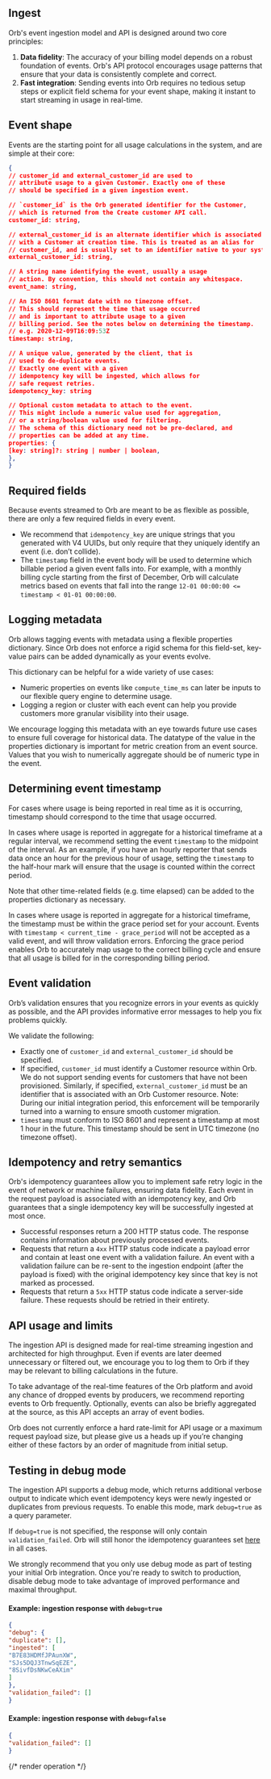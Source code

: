 ## Ingest

Orb's event ingestion model and API is designed around two core principles:

1. **Data fidelity**: The accuracy of your billing model depends on a robust foundation of events. Orb's API protocol
encourages usage patterns that ensure that your data is consistently complete and correct.
2. **Fast integration**: Sending events into Orb requires no tedious setup steps or explicit field schema for your event
shape, making it instant to start streaming in usage in real-time.


## Event shape

Events are the starting point for all usage calculations in the system, and are simple at their core:

```json
{
// customer_id and external_customer_id are used to
// attribute usage to a given Customer. Exactly one of these
// should be specified in a given ingestion event.

// `customer_id` is the Orb generated identifier for the Customer,
// which is returned from the Create customer API call.
customer_id: string,

// external_customer_id is an alternate identifier which is associated
// with a Customer at creation time. This is treated as an alias for
// customer_id, and is usually set to an identifier native to your system.
external_customer_id: string,

// A string name identifying the event, usually a usage
// action. By convention, this should not contain any whitespace.
event_name: string,

// An ISO 8601 format date with no timezone offset.
// This should represent the time that usage occurred
// and is important to attribute usage to a given
// billing period. See the notes below on determining the timestamp.
// e.g. 2020-12-09T16:09:53Z
timestamp: string,

// A unique value, generated by the client, that is
// used to de-duplicate events.
// Exactly one event with a given
// idempotency key will be ingested, which allows for
// safe request retries.
idempotency_key: string

// Optional custom metadata to attach to the event.
// This might include a numeric value used for aggregation,
// or a string/boolean value used for filtering.
// The schema of this dictionary need not be pre-declared, and
// properties can be added at any time.
properties: {
[key: string]?: string | number | boolean,
},
}
```

## Required fields
Because events streamed to Orb are meant to be as flexible as possible, there are only a few required fields in every
event.

- We recommend that `idempotency_key` are unique strings that you generated with V4 UUIDs, but only require that they
uniquely identify an event (i.e. don’t collide).
- The `timestamp` field in the event body will be used to determine which billable period a given event falls into. For
example, with a monthly billing cycle starting from the first of December, Orb will calculate metrics based on events
that fall into the range `12-01 00:00:00 <= timestamp < 01-01 00:00:00`.

## Logging metadata

Orb allows tagging events with metadata using a flexible properties dictionary. Since Orb does not enforce a rigid
schema for this field-set, key-value pairs can be added dynamically as your events evolve.

This dictionary can be helpful for a wide variety of use cases:

- Numeric properties on events like `compute_time_ms` can later be inputs to our flexible query engine to determine
usage.
- Logging a region or cluster with each event can help you provide customers more granular visibility into their usage.

We encourage logging this metadata with an eye towards future use cases to ensure full coverage for historical data. The
datatype of the value in the properties dictionary is important for metric creation from an event source. Values that
you wish to numerically aggregate should be of numeric type in the event.


## Determining event timestamp
For cases where usage is being reported in real time as it is occurring, timestamp should correspond to the time that
usage occurred.

In cases where usage is reported in aggregate for a historical timeframe at a regular interval, we recommend setting the
event `timestamp` to the midpoint of the interval. As an example, if you have an hourly reporter that sends data once an
hour for the previous hour of usage, setting the `timestamp` to the half-hour mark will ensure that the usage is counted
within the correct period.

Note that other time-related fields (e.g. time elapsed) can be added to the properties dictionary as necessary.

In cases where usage is reported in aggregate for a historical timeframe, the timestamp must be within the grace period
set for your account. Events with `timestamp < current_time - grace_period` will not be accepted as a valid event, and
will throw validation errors. Enforcing the grace period enables Orb to accurately map usage to the correct billing
cycle and ensure that all usage is billed for in the corresponding billing period.

## Event validation

Orb’s validation ensures that you recognize errors in your events as quickly as possible, and the API provides
informative error messages to help you fix problems quickly.

We validate the following:

- Exactly one of `customer_id` and `external_customer_id` should be specified.
- If specified, `customer_id` must identify a Customer resource within Orb. We do not support sending events for
customers that have not been provisioned. Similarly, if specified, `external_customer_id` must be an identifier that is
associated with an Orb Customer resource. Note: During our initial integration period, this enforcement will be
temporarily turned into a warning to ensure smooth customer migration.
- `timestamp` must conform to ISO 8601 and represent a timestamp at most 1 hour in the future. This timestamp should be
sent in UTC timezone (no timezone offset).

## Idempotency and retry semantics

Orb's idempotency guarantees allow you to implement safe retry logic in the event of network or machine failures,
ensuring data fidelity. Each event in the request payload is associated with an idempotency key, and Orb guarantees that
a single idempotency key will be successfully ingested at most once.

- Successful responses return a 200 HTTP status code. The response contains information about previously processed
events.
- Requests that return a `4xx` HTTP status code indicate a payload error and contain at least one event with a
validation failure. An event with a validation failure can be re-sent to the ingestion endpoint (after the payload is
fixed) with the original idempotency key since that key is not marked as processed.
- Requests that return a `5xx` HTTP status code indicate a server-side failure. These requests should be retried in
their entirety.


## API usage and limits
The ingestion API is designed made for real-time streaming ingestion and architected for high throughput. Even if events
are later deemed unnecessary or filtered out, we encourage you to log them to Orb if they may be relevant to billing
calculations in the future.

To take advantage of the real-time features of the Orb platform and avoid any chance of dropped events by producers, we
recommend reporting events to Orb frequently. Optionally, events can also be briefly aggregated at the source, as this
API accepts an array of event bodies.

Orb does not currently enforce a hard rate-limit for API usage or a maximum request payload size, but please give us a
heads up if you’re changing either of these factors by an order of magnitude from initial setup.

## Testing in debug mode
The ingestion API supports a debug mode, which returns additional verbose output to indicate which event idempotency
keys were newly ingested or duplicates from previous requests. To enable this mode, mark `debug=true` as a query
parameter.

If `debug=true` is not specified, the response will only contain `validation_failed`. Orb will still honor the
idempotency guarantees set [here](../guides/events-and-metrics/event-ingestion#event-volume-and-concurrency) in all
cases.

We strongly recommend that you only use debug mode as part of testing your initial Orb integration. Once you're ready to
switch to production, disable debug mode to take advantage of improved performance and maximal throughput.

#### Example: ingestion response with `debug=true`

```json
{
"debug": {
"duplicate": [],
"ingested": [
"B7E83HDMfJPAunXW",
"SJs5DQJ3TnwSqEZE",
"8SivfDsNKwCeAXim"
]
},
"validation_failed": []
}
```

#### Example: ingestion response with `debug=false`

```json
{
"validation_failed": []
}
```

{/* render operation */}
